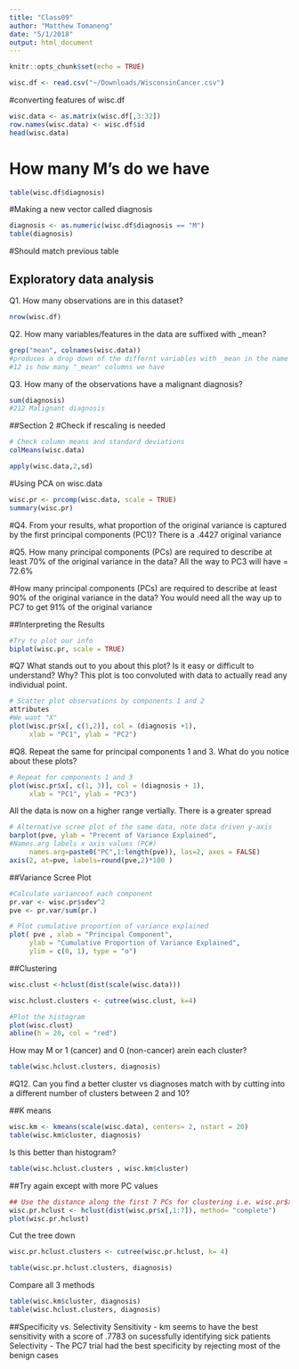 ```yaml
---
title: "Class09"
author: "Matthew Tomaneng"
date: "5/1/2018"
output: html_document
---
```


```r
knitr::opts_chunk$set(echo = TRUE)
```

```r
wisc.df <- read.csv("~/Downloads/WisconsinCancer.csv")
```


#converting features of wisc.df
```r
wisc.data <- as.matrix(wisc.df[,3:32])
row.names(wisc.data) <- wisc.df$id
head(wisc.data)
```
# How many M's do we have
```r
table(wisc.df$diagnosis)
```
#Making a new vector called diagnosis
```r
diagnosis <- as.numeric(wisc.df$diagnosis == "M")
table(diagnosis)
```
#Should match previous table



## Exploratory data analysis
Q1. How many observations are in this dataset?
```r
nrow(wisc.df)
```

Q2. How many variables/features in the data are suffixed with _mean?
```r
grep("mean", colnames(wisc.data))
#produces a drop down of the differnt variables with _mean in the name
#12 is how many "_mean" columns we have
```

Q3. How many of the observations have a malignant diagnosis?
```r
sum(diagnosis)
#212 Malignant diagnosis 
```

##Section 2
#Check if rescaling is needed
```r
# Check column means and standard deviations
colMeans(wisc.data)

apply(wisc.data,2,sd)
```

#Using PCA on wisc.data
```r
wisc.pr <- prcomp(wisc.data, scale = TRUE)
summary(wisc.pr)
```

#Q4. From your results, what proportion of the original variance is captured by the first principal components (PC1)?
There is a .4427 original variance

#Q5. How many principal components (PCs) are required to describe at least 70% of the original variance in the data?
All the way to PC3 will have = 72.6%

#How many principal components (PCs) are required to describe at least 90% of the original variance in the data?
You would need all the way up to PC7 to get 91% of the original variance

##Interpreting the Results
```r
#Try to plot our info
biplot(wisc.pr, scale = TRUE)
```
#Q7 What stands out to you about this plot? Is it easy or difficult to understand? Why?
This plot is too convoluted with data to actually read any individual point.
```r
# Scatter plot observations by components 1 and 2
attributes
#We want "X"
plot(wisc.pr$x[, c(1,2)], col = (diagnosis +1),
     xlab = "PC1", ylab = "PC2")
```

#Q8. Repeat the same for principal components 1 and 3. What do you notice about these plots?

```r
# Repeat for components 1 and 3
plot(wisc.pr$x[, c(1, 3)], col = (diagnosis + 1), 
     xlab = "PC1", ylab = "PC3")

```
All the data is now on a higher range vertially. There is a greater spread

```r
# Alternative scree plot of the same data, note data driven y-axis
barplot(pve, ylab = "Precent of Variance Explained", 
#Names.arg labels x axis values (PC#)
     names.arg=paste0("PC",1:length(pve)), las=2, axes = FALSE)
axis(2, at=pve, labels=round(pve,2)*100 )
```

##Variance Scree Plot
```r
#Calculate varianceof each component
pr.var <- wisc.pr$sdev^2
pve <- pr.var/sum(pr.)

# Plot cumulative proportion of variance explained
plot( pve , xlab = "Principal Component", 
     ylab = "Cumulative Proportion of Variance Explained", 
     ylim = c(0, 1), type = "o")

```

##Clustering
```r
wisc.clust <-hclust(dist(scale(wisc.data)))

wisc.hclust.clusters <- cutree(wisc.clust, k=4)

#Plot the histogram
plot(wisc.clust)
abline(h = 20, col = "red")


```

How may M or 1 (cancer) and 0 (non-cancer) arein each cluster?

```r
table(wisc.hclust.clusters, diagnosis)
```

#Q12. Can you find a better cluster vs diagnoses match with by cutting into a different number of clusters between 2 and 10?

##K means
```r
wisc.km <- kmeans(scale(wisc.data), centers= 2, nstart = 20)
table(wisc.km$cluster, diagnosis)
```



Is this better than histogram?

```r
table(wisc.hclust.clusters , wisc.km$cluster)
```

##Try again except with more PC values

```r
## Use the distance along the first 7 PCs for clustering i.e. wisc.pr$x[, 1:7]
wisc.pr.hclust <- hclust(dist(wisc.pr$x[,1:7]), method= "complete")
plot(wisc.pr.hclust)
```
Cut the tree down
```r
wisc.pr.hclust.clusters <- cutree(wisc.pr.hclust, k= 4)

table(wisc.pr.hclust.clusters, diagnosis)
```
Compare all 3 methods
```r
table(wisc.km$cluster, diagnosis)
table(wisc.hclust.clusters, diagnosis)
```

##Specificity vs. Selectivity
Sensitivity
- km seems to have the best sensitivity with a score of .7783 on sucessfully identifying sick patients
Selectivity
- The PC7 trial had the best specificity by rejecting most of the benign cases